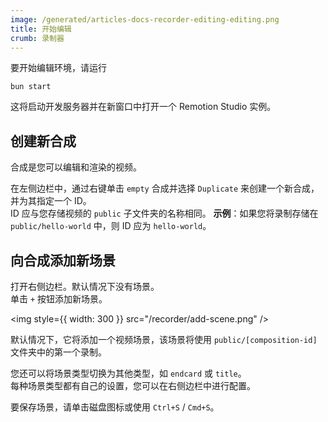 ```yaml
---
image: /generated/articles-docs-recorder-editing-editing.png
title: 开始编辑
crumb: 录制器
---
```


要开始编辑环境，请运行

```
bun start
```

这将启动开发服务器并在新窗口中打开一个 Remotion Studio 实例。

## 创建新合成

合成是您可以编辑和渲染的视频。

在左侧边栏中，通过右键单击 `empty` 合成并选择 `Duplicate` 来创建一个新合成，并为其指定一个 ID。  
ID 应与您存储视频的 `public` 子文件夹的名称相同。
**示例**：如果您将录制存储在 `public/hello-world` 中，则 ID 应为 `hello-world`。

## 向合成添加新场景

打开右侧边栏。默认情况下没有场景。  
单击 `+` 按钮添加新场景。

<img style={{ width: 300 }} src="/recorder/add-scene.png" />

默认情况下，它将添加一个视频场景，该场景将使用 `public/[composition-id]` 文件夹中的第一个录制。

您还可以将场景类型切换为其他类型，如 `endcard` 或 `title`。  
每种场景类型都有自己的设置，您可以在右侧边栏中进行配置。

要保存场景，请单击磁盘图标或使用 `Ctrl+S` / `Cmd+S`。 


